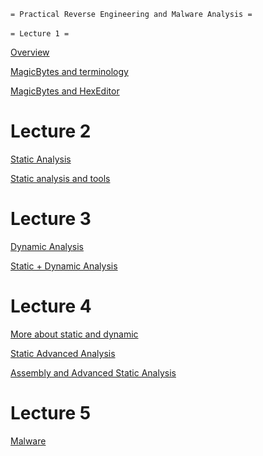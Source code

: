  = Practical Reverse Engineering and Malware Analysis =
 
 = Lecture 1 =

[[PREMALecture1.1|Overview]]

[[PREMALecture1.2|MagicBytes and terminology]]

[[PREMALab1|MagicBytes and HexEditor]]

= Lecture 2 =

[[PREMALecture2|Static Analysis]]

[[PREMALab2|Static analysis and tools ]]

= Lecture 3 =

[[PREMALecture3|Dynamic Analysis]]

[[PREMALab3|Static + Dynamic Analysis]]

= Lecture 4 =

[[PREMALab4|More about static and dynamic]]

[[PREMALecture4b|Static Advanced Analysis]]

[[PREMALecture4|Assembly and Advanced Static Analysis]]

= Lecture 5 =

[[PREMALecture5|Malware]]
